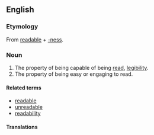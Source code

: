 ==English==

===Etymology===
From [[readable]] + [[-ness]].
===Noun===
{{en-noun|-}}

# The property of being capable of being [[read]], [[legibility]].
# The property of being easy or engaging to read.

====Related terms====
*[[readable]]
*[[unreadable]]
*[[readability]]

====Translations====
{{trans-see|readability}}